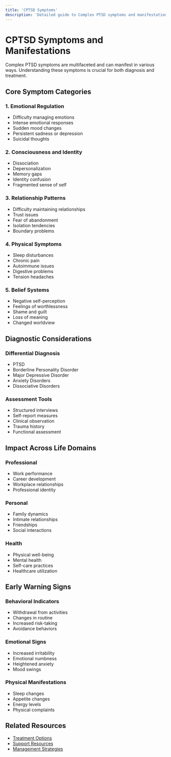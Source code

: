 ```yaml
---
title: 'CPTSD Symptoms'
description: 'Detailed guide to Complex PTSD symptoms and manifestations'
---
```


# CPTSD Symptoms and Manifestations

Complex PTSD symptoms are multifaceted and can manifest in various ways. Understanding these symptoms is crucial for both diagnosis and treatment.

## Core Symptom Categories

### 1. Emotional Regulation
- Difficulty managing emotions
- Intense emotional responses
- Sudden mood changes
- Persistent sadness or depression
- Suicidal thoughts

### 2. Consciousness and Identity
- Dissociation
- Depersonalization
- Memory gaps
- Identity confusion
- Fragmented sense of self

### 3. Relationship Patterns
- Difficulty maintaining relationships
- Trust issues
- Fear of abandonment
- Isolation tendencies
- Boundary problems

### 4. Physical Symptoms
- Sleep disturbances
- Chronic pain
- Autoimmune issues
- Digestive problems
- Tension headaches

### 5. Belief Systems
- Negative self-perception
- Feelings of worthlessness
- Shame and guilt
- Loss of meaning
- Changed worldview

## Diagnostic Considerations

### Differential Diagnosis
- PTSD
- Borderline Personality Disorder
- Major Depressive Disorder
- Anxiety Disorders
- Dissociative Disorders

### Assessment Tools
- Structured interviews
- Self-report measures
- Clinical observation
- Trauma history
- Functional assessment

## Impact Across Life Domains

### Professional
- Work performance
- Career development
- Workplace relationships
- Professional identity

### Personal
- Family dynamics
- Intimate relationships
- Friendships
- Social interactions

### Health
- Physical well-being
- Mental health
- Self-care practices
- Healthcare utilization

## Early Warning Signs

### Behavioral Indicators
- Withdrawal from activities
- Changes in routine
- Increased risk-taking
- Avoidance behaviors

### Emotional Signs
- Increased irritability
- Emotional numbness
- Heightened anxiety
- Mood swings

### Physical Manifestations
- Sleep changes
- Appetite changes
- Energy levels
- Physical complaints

## Related Resources
- [Treatment Options](/mental/I-CPTSD/treatment)
- [Support Resources](/mental/I-CPTSD/resources)
- [Management Strategies](/mental/IV-Management/strategies) 